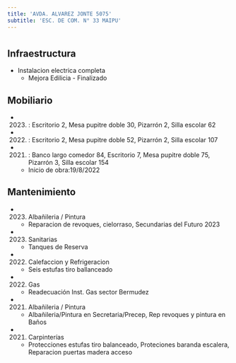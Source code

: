```yaml
---
title: 'AVDA. ALVAREZ JONTE 5075'
subtitle: 'ESC. DE COM. N° 33 MAIPU'
---
```


#
## Infraestructura

* Instalacion electrica completa 
    + Mejora Edilicia - Finalizado 


## Mobiliario

*  (2023) : Escritorio 2, Mesa pupitre doble 30, Pizarrón 2, Silla escolar 62 

*  (2022) : Escritorio 2, Mesa pupitre doble 52, Pizarrón 2, Silla escolar 107 

*  (2021) : Banco largo comedor 84, Escritorio 7, Mesa pupitre doble 75, Pizarrón 3, Silla escolar 154 



    + Inicio de obra:19/8/2022 



## Mantenimiento

*  (2023) Albañileria / Pintura 
    + Reparacion de revoques, cielorraso, Secundarias del Futuro 2023

*  (2023) Sanitarias 
    + Tanques de Reserva

*  (2022) Calefaccion y Refrigeracion 
    + Seis estufas tiro ballanceado

*  (2022) Gas 
    + Readecuación Inst. Gas sector Bermudez

*  (2021) Albañileria / Pintura 
    + Albañileria/Pintura en Secretaria/Precep, Rep revoques y pintura en Baños

*  (2021) Carpinterías 
    + Protecciones estufas tiro balanceado, Proteciones baranda escalera, Reparacion puertas madera acceso






